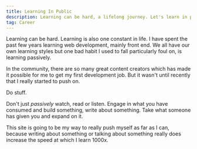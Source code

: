 ```yaml
---
title: Learning In Public
description: Learning can be hard, a lifelong journey. Let's learn in public about Front End development.
tag: Career
---
```


Learning can be hard. Learning is also one constant in life. I have spent the past few years learning web development, mainly front end. We all have our own learning styles but one bad habit I used to fall particularly foul on, is learning passively.

In the community, there are so many great content creators which has made it possible for me to get my first development job. But it wasn't until recently that I really started to push on.

Do stuff.

Don't just _passively_ watch, read or listen. Engage in what you have consumed and build something, write about something. Take what someone has given you and expand on it.

This site is going to be my way to really push myself as far as I can, because writing about something or talking about something really does increase the speed at which I learn 1000x.
